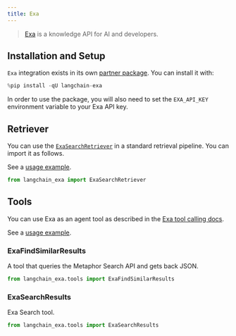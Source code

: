 ```yaml
---
title: Exa
---
```


>[Exa](https://exa.ai/) is a knowledge API for AI and developers.
>

## Installation and Setup

`Exa` integration exists in its own [partner package](https://pypi.org/project/langchain-exa/). You can install it with:


```python
%pip install -qU langchain-exa
```

In order to use the package, you will also need to set the `EXA_API_KEY` environment variable to your Exa API key.

## Retriever

You can use the [`ExaSearchRetriever`](/oss/python/integrations/tools/exa_search#using-exasearchretriever) in a standard retrieval pipeline. You can import it as follows.

See a [usage example](/oss/python/integrations/tools/exa_search).



```python
from langchain_exa import ExaSearchRetriever
```

## Tools

You can use Exa as an agent tool as described in the [Exa tool calling docs](/oss/python/integrations/tools/exa_search#use-within-an-agent).

See a [usage example](/oss/python/integrations/tools/exa_search).

### ExaFindSimilarResults

A tool that queries the Metaphor Search API and gets back JSON.


```python
from langchain_exa.tools import ExaFindSimilarResults
```

### ExaSearchResults

Exa Search tool.


```python
from langchain_exa.tools import ExaSearchResults
```
